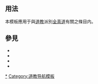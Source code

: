 <includeonly><!-- 在這裡加入模板的保護標識 --></includeonly><noinclude>{{template doc page viewed directly}}</noinclude>
<!-- 在本行下編輯模板說明 -->

== 用法 ==
本模板應用于與[[道教]]派別[[全真道]]有關之條目内。

== 參見 ==
{{Portal box|道教}}
* {{tl|道教}}
* {{tl|正一道}}
* {{tl|洞天福地}}
* {{tl|八仙}}

<includeonly>
[[Category:全真道|*]]
[[Category:道教导航模板]]
</includeonly>